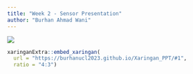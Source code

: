 ```yaml
---
title: "Week 2 - Sensor Presentation"
author: "Burhan Ahmad Wani"
---
```

[![](general_images/burhan.jpg){#profile-pic}](https://www.linkedin.com/in/burhanahmadwani/)

```r

xaringanExtra::embed_xaringan(
  url = "https://burhanucl2023.github.io/Xaringan_PPT/#1",
  ratio = "4:3")

```
